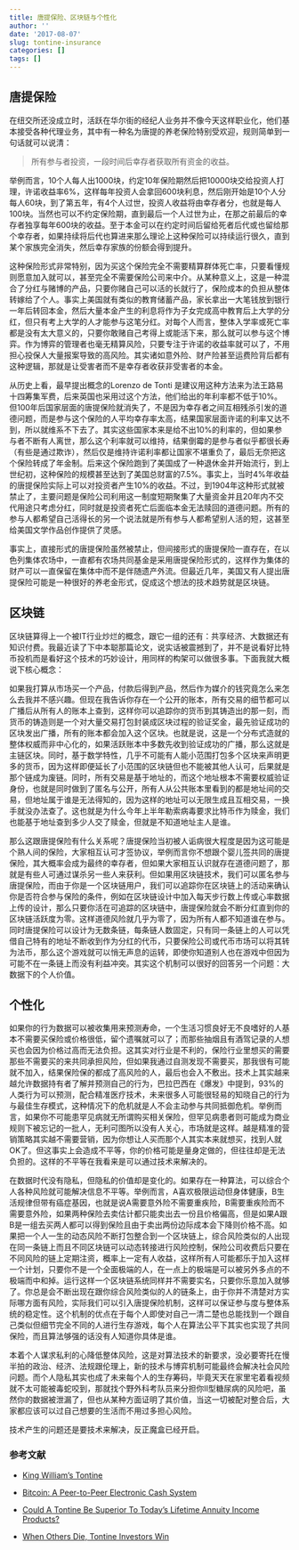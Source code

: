 ```yaml
---
title: 唐提保险、区块链与个性化
author: ''
date: '2017-08-07'
slug: tontine-insurance
categories: []
tags: []
---
```


## 唐提保险

在纽交所还没成立时，活跃在华尔街的经纪人业务并不像今天这样职业化，他们基本接受各种代理业务，其中有一种名为唐提的养老保险特别受欢迎，规则简单到一句话就可以说清：

> 所有参与者投资，一段时间后幸存者获取所有资金的收益。

举例而言，10个人每人出1000块，约定10年保险期然后把10000块交给投资人打理，许诺收益率6%，这样每年投资人会拿回600块利息，然后刚开始是10个人分每人60块，到了第五年，有4个人过世，投资人收益将由幸存者分，也就是每人100块。当然也可以不约定保险期，直到最后一个人过世为止，在那之前最后的幸存者独享每年600块的收益。至于本金可以在约定时间后留给死者后代或也留给那个幸存者，如果持续将后代也算进来那么理论上这种保险可以持续运行很久，直到某个家族完全消失，然后幸存家族的份额会得到提升。

这种保险形式非常特别，因为买这个保险完全不需要精算群体死亡率，只要看懂规则愿意加入就可以，甚至完全不需要保险公司来中介。从某种意义上，这是一种混合了分红与赌博的产品，只要你赌自己可以活的长就行了，保险成本的负担从整体转嫁给了个人。事实上美国就有类似的教育储蓄产品，家长拿出一大笔钱放到银行一年后转回本金，然后大量本金产生的利息将作为子女完成高中教育后上大学的分红，但只有考上大学的人才能参与这笔分红。对每个人而言，整体入学率或死亡率都是没有太大意义的，只要你敢赌自己考得上或能活下来，那么就可以参与这个博弈。作为博弈的管理者也毫无精算风险，只要专注于许诺的收益率就可以了，不用担心投保人大量报案导致的高风险。其实诸如意外险、财产险甚至运费险背后都有这种逻辑，那就是让受害者而不是幸存者收获非受害者的本金。

从历史上看，最早提出概念的Lorenzo de Tonti 是建议用这种方法来为法王路易十四筹集军费，后来英国也采用过这个方法，他们给出的年利率都不低于10%。但100年后国家层面的唐提保险就消失了，不是因为幸存者之间互相残杀引发的道德问题，而是参与这个保险的人平均幸存率太高，结果国家层面许诺的利率又达不到，所以就维系不下去了。其实这些国家本来是给不出10%的利率的，但如果参与者不断有人离世，那么这个利率就可以维持，结果倒霉的是参与者似乎都很长寿（有些是通过欺诈），然后仅是维持许诺利率都让国家不堪重负了，最后无奈把这个保险转成了年金制。后来这个保险跑到了美国成了一种退休金并开始流行，到上世纪初，这种保险的规模甚至达到了美国总财富的7.5%。事实上，当时4%年收益的唐提保险实际上可以对投资者产生10%的收益。不过，到1904年这种形式就被禁止了，主要问题是保险公司利用这一制度短期聚集了大量资金并且20年内不交代用途只考虑分红，同时就是投资者死亡后面临本金无法赎回的道德问题。所有的参与人都希望自己活得长的另一个说法就是所有参与人都希望别人活的短，这甚至给美国文学作品创作提供了灵感。

事实上，直接形式的唐提保险虽然被禁止，但间接形式的唐提保险一直存在，在以色列集体农场中，一直都有农场共同基金是采用唐提保险形式的，这样作为集体的财产可以一直保留在集体中而不是伴随遗产外流。但最近几年，美国又有人提出唐提保险可能是一种很好的养老金形式，促成这个想法的技术趋势就是区块链。

## 区块链

区块链算得上一个被IT行业炒烂的概念，跟它一组的还有：共享经济、大数据还有知识付费。我最近读了下中本聪那篇论文，说实话被震撼到了，并不是说看好比特币投机而是看好这个技术的巧妙设计，用同样的构架可以做很多事。下面我就大概说下核心概念：

如果我打算从市场买一个产品，付款后得到产品，然后作为媒介的钱究竟怎么来怎么去我并不感兴趣。但现在我告诉你存在一个公开的账本，所有交易的细节都可以广播后从所有人的账本上查到，这样你可以追踪你的货币到其铸造出的那一刻，而货币的铸造则是一个对大量交易打包封装成区块过程的验证奖金，最先验证成功的区块发出广播，所有的账本都会加入这个区块。也就是说，这是一个分布式造就的整体权威而非中心化的，如果活跃账本中多数先收到验证成功的广播，那么这就是主链区块。同时，基于数学特性，几乎不可能有人能小范围打包多个区块来声明更多的货币，因为这样即便延长了小范围的区块链但也不能被其他人认可，后果就是那个链成为废链。同时，所有交易是基于地址的，而这个地址根本不需要权威验证身份，也就是同时做到了匿名与公开，所有人从公共账本里看到的都是地址间的交易，但地址属于谁是无法得知的，因为这样的地址可以无限生成且互相交易，一换手就没办法查了。这也就是为什么今年上半年勒索病毒要求比特币作为赎金，我们也能基于地址查到多少人交了赎金，但就是不知道地址主人是谁。

那么这跟唐提保险有什么关系呢？唐提保险当初被人诟病很大程度是因为这可能是个熟人间的保险，大家相互认可才签协议，举例而言你不想跟个婴儿签共同的唐提保险，其大概率会成为最终的幸存者，但如果大家相互认识就存在道德问题了，那就是有些人可通过谋杀另一些人来获利。但如果用区块链技术，我们可以匿名参与唐提保险，而由于你是一个区块链用户，我们可以追踪你在区块链上的活动来确认你是否符合参与保险的条件，例如在区块链设计中加入每天步行数上传或心率数据上传的设计，那么只要你活在可追踪的区块链中，唐提保险就会不断分红直到你的区块链活跃度为零。这样道德风险就几乎为零了，因为所有人都不知道谁在参与。同时唐提保险可以设计为无数条链，每条链人数固定，只有同一条链上的人可以凭借自己特有的地址不断收到作为分红的代币，只要保险公司或代币市场可以将其转为法币，那么这个游戏就可以悄无声息的运转，即使你知道别人也在游戏中但因为可能不在一条链上而没有利益冲突。其实这个机制可以很好的回答另一个问题：大数据下的个人价值。

## 个性化

如果你的行为数据可以被收集用来预测寿命，一个生活习惯良好无不良嗜好的人基本不需要买保险或价格很低，留个遗嘱就可以了；而那些抽烟且有酒驾记录的人想买也会因为价格过高而无法负担。这其实对行业是不利的，保险行业里想买的需要那些不需要买的来共同承担风险，但如果我通过自测发现不需要买，那我很有可能就不加入，结果保险保的都成了高风险的人，最后也会入不敷出。技术上其实越来越允许数据持有者了解并预测自己的行为，巴拉巴西在《爆发》中提到，93%的人类行为可以预测，配合精准医疗技术，未来很多人可能很轻易的知晓自己的行为与最佳生存模式，这种情况下的危机就是人不会主动参与共同抵御危机。举例而言，如果你不可能患罕见病就无所谓购买相关保险，但罕见病患者则可能成为商业规则下被忘记的一批人，无利可图所以没有人关心，市场就是这样。越是精准的营销策略其实越不需要营销，因为你想让人买而那个人其实本来就想买，找到人就OK了。但这事实上会造成不平等，你的价格可能是量身定做的，但往往却是无法负担的。这样的不平等在我看来是可以通过技术来解决的。

在数据时代没有隐私，但隐私的价值却是变化的。如果存在一种算法，可以综合个人各种风险就可能解决信息不平等。举例而言，A喜欢极限运动但身体健康，B生活规律但带有癌症基因，也就是说A需要意外险不需要重疾险，B需要重疾险而不需要意外险，如果两种保险去卖估计都只能卖出去一份且价格偏高，但是如果A跟B是一组去买两人都可以得到保险且由于卖出两份边际成本会下降则价格不高。如果把一个人一生的动态风险不断打包整合到一个区块链上，综合风险类似的人出现在同一条链上而且不同区块链可以动态转接进行风险控制，保险公司收费后只要在不同风险的链上定期注资，概率上一定有人收益，这样所有人可能都乐于加入这样一个计划，只要你不是一个全面极端的人，在一点上的极端是可以被另外多点的不极端而中和掉。运行这样一个区块链系统同样并不需要实名，只要你乐意加入就够了。你总是会不断出现在跟你综合风险类似的人的链条上，由于你并不清楚对方实际哪方面有风险，实际我们可以引入唐提保险机制，这样可以保证参与度与整体系统的稳定性。这个机制的优点在于每个人即使对自己一清二楚也总能找到一个跟自己类似但细节完全不同的人进行生存游戏，每个人在算法公平下其实也实现了共同保险，而且算法够强的话没有人知道你具体是谁。

本着个人谋求私利的心降低整体风险，这是对算法技术的新要求，没必要寄托在慢半拍的政治、经济、法规跟伦理上，新的技术与博弈机制可能最终会解决社会风险问题。而个人隐私其实也成了未来每个人的生存筹码，毕竟天天在家里宅着看视频就不太可能被毒蛇咬到，那就找个野外科考队员来分担你II型糖尿病的风险吧，虽然你的数据被泄漏了，但也从某种方面证明了其价值，当这一切被配对整合后，大家都应该可以过自己想要的生活而不用过多担心风险。

技术产生的问题还是要技术来解决，反正魔盒已经开启。

### 参考文献

- [King William's Tontine](https://www.amazon.com/gp/product/B00WMRPWVG/ref=as_li_ss_tl?ie=UTF8&btkr=1&linkCode=sl1&tag=kitcescom-20&linkId=0d2632884eb0eff4608787c0f4f3d660)

- [Bitcoin: A Peer-to-Peer Electronic Cash System](https://bitcoin.org/bitcoin.pdf)

- [Could A Tontine Be Superior To Today’s Lifetime Annuity Income Products?](https://www.kitces.com/blog/tontine-agreement-instead-of-annuity-lifetime-income-mortality-credits-and-book-review-of-milevsky-king-williams-tontine/)

- [When Others Die, Tontine Investors Win](https://www.nytimes.com/2017/03/24/business/retirement/tontines-retirement-annuity.html?_r=0)
